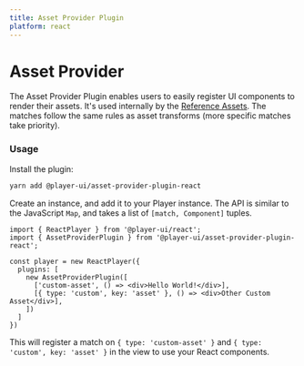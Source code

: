 ```yaml
---
title: Asset Provider Plugin
platform: react
---
```


# Asset Provider

The Asset Provider Plugin enables users to easily register UI components to render their assets. It's used internally by the [Reference Assets](../assets/reference). The matches follow the same rules as asset transforms (more specific matches take priority).

### Usage

<PlatformTabs>
  <react>

Install the plugin:

```bash
yarn add @player-ui/asset-provider-plugin-react
```

Create an instance, and add it to your Player instance. 
The API is similar to the JavaScript `Map`, and takes a list of `[match, Component]` tuples.

```tsx
import { ReactPlayer } from '@player-ui/react';
import { AssetProviderPlugin } from '@player-ui/asset-provider-plugin-react';

const player = new ReactPlayer({
  plugins: [
    new AssetProviderPlugin([
      ['custom-asset', () => <div>Hello World!</div>],
      [{ type: 'custom', key: 'asset' }, () => <div>Other Custom Asset</div>],
    ])
  ]
})
```

This will register a match on `{ type: 'custom-asset' }` and `{ type: 'custom', key: 'asset' }` in the view to use your React components.

  </react>
</PlatformTabs>
